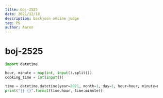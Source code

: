 ```yaml
---
title: boj-2525
date: 2021/12/18
description: backjoon online judge
tag: PS
author: Aaron
---
```


# boj-2525

```python
import datetime

hour, minute = map(int, input().split())
cooking_time = int(input())

time = datetime.datetime(year=2021, month=1, day=1, hour=hour, minute=minute) + datetime.timedelta(minutes=cooking_time)
print("{} {}".format(time.hour, time.minute))
```
